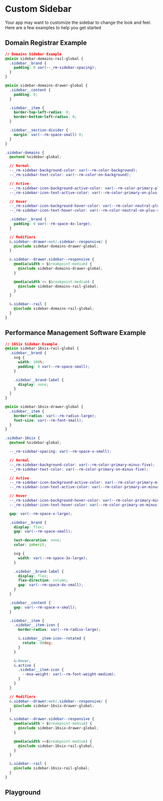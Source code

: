 
# Custom Sidebar

Your app may want to customize the sidebar to change the look and feel. Here are a few examples to help you get started

## Domain Registrar Example

```css
// Domains Sidebar Example
@mixin sidebar-domains-rail-global {
  .sidebar__brand {
    padding: 0 var(--_rm-sidebar-spacing);
  }
}

@mixin sidebar-domains-drawer-global {
  .sidebar__content {
    padding: 0;
  }

  .sidebar__item {
    border-top-left-radius: 0;
    border-bottom-left-radius: 0;
  }

  .sidebar__section-divider {
    margin: var(--rm-space-small) 0;
  }
}

.sidebar-domains {
  @extend %sidebar-global;

  // Normal
  --_rm-sidebar-background-color: var(--rm-color-background);
  --_rm-sidebar-text-color: var(--rm-color-on-background);

  // Active
  --_rm-sidebar-icon-background-active-color: var(--rm-color-primary-plus-seven);
  --_rm-sidebar-icon-text-active-color: var(--rm-color-primary-on-plus-seven);

  // Hover
  --_rm-sidebar-icon-background-hover-color: var(--rm-color-neutral-plus-seven);
  --_rm-sidebar-icon-text-hover-color: var(--rm-color-neutral-on-plus-seven);

  .sidebar__brand {
    padding: 0 var(--rm-space-4x-large);
  }

  // Modifiers
  &.sidebar--drawer:not(.sidebar--responsive) {
    @include sidebar-domains-drawer-global;
  }

  &.sidebar--drawer.sidebar--responsive {
    @media(width > $breakpoint-medium) {
      @include sidebar-domains-drawer-global;
    }

    @media(width <= $breakpoint-medium) {
      @include sidebar-domains-rail-global;
    }
  }

  &.sidebar--rail {
    @include sidebar-domains-rail-global;
  }
}
```

<Canvas withToolbar>
  <Story id='recipes-custom-sidebar--domains' />
</Canvas>

## Performance Management Software Example

```css
// 16Six Sidebar Example
@mixin sidebar-16six-rail-global {
  .sidebar__brand {
    svg {
      width: 100%;
      padding: 0 var(--rm-space-small);
    }

    .sidebar__brand-label {
      display: none;
    }
  }
}

@mixin sidebar-16six-drawer-global {
  .sidebar__item {
    border-radius: var(--rm-radius-large);
    font-size: var(--rm-font-small);
  }
}

.sidebar-16six {
  @extend %sidebar-global;

  --_rm-sidebar-spacing: var(--rm-space-x-small);

  // Normal
  --_rm-sidebar-background-color: var(--rm-color-primary-minus-five);
  --_rm-sidebar-text-color: var(--rm-color-primary-on-minus-five);

  // Active
  --_rm-sidebar-icon-background-active-color: var(--rm-color-primary-minus-three);
  --_rm-sidebar-icon-text-active-color: var(--rm-color-primary-on-minus-three);

  // Hover
  --_rm-sidebar-icon-background-hover-color: var(--rm-color-primary-minus-three);
  --_rm-sidebar-icon-text-hover-color: var(--rm-color-primary-on-minus-three);

  gap: var(--rm-space-x-large);

  .sidebar__brand {
    display: flex;
    gap: var(--rm-space-small);

    text-decoration: none;
    color: inherit;

    svg {
      width: var(--rm-space-3x-large);
    }

    .sidebar__brand-label {
      display: flex;
      flex-direction: column;
      gap: var(--rm-space-4x-small);
    }
  }

  .sidebar__content {
    gap: var(--rm-space-x-small);
  }

  .sidebar__item {
    .sidebar__item-icon {
      border-radius: var(--rm-radius-large);

      &.sidebar__item-icon--rotated {
        rotate: 90deg;
      }
    }

    &:hover,
    &.active {
      .sidebar__item-icon {
        --mso-weight: var(--rm-font-weight-medium);
      }
    }
  }

  // Modifiers
  &.sidebar--drawer:not(.sidebar--responsive) {
    @include sidebar-16six-drawer-global;
  }

  &.sidebar--drawer.sidebar--responsive {
    @media(width > $breakpoint-medium) {
      @include sidebar-16six-drawer-global;
    }

    @media(width <=$breakpoint-medium) {
      @include sidebar-16six-rail-global;
    }
  }

  &.sidebar--rail {
    @include sidebar-16six-rail-global;
  }
}
```

<Canvas withToolbar>
  <Story id='recipes-custom-sidebar--sixteen-six' />
</Canvas>

## Playground

<Primary/>
<ArgsTable of='.' story='^'/>
